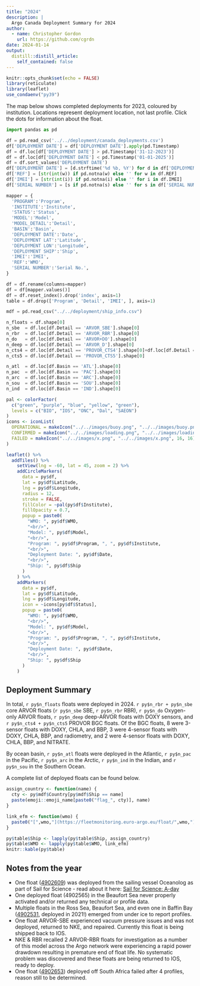 ```yaml
---
title: "2024"
description: |
  Argo Canada Deployment Summary for 2024
author:
  - name: Christopher Gordon
    url: https://github.com/cgrdn
date: 2024-01-14
output:
  distill::distill_article:
    self_contained: false
---
```



```r
knitr::opts_chunk$set(echo = FALSE)
library(reticulate)
library(leaflet)
use_condaenv("py39")
```

The map below shows completed deployments for 2023, coloured by institution. Locations represent deployment location, not last profile. Click the dots for information about the float.

```python
import pandas as pd

df = pd.read_csv('../../deployment/canada_deployments.csv')
df['DEPLOYMENT DATE'] = df['DEPLOYMENT DATE'].apply(pd.Timestamp)
df = df.loc[df['DEPLOYMENT DATE'] > pd.Timestamp('31-12-2023')]
df = df.loc[df['DEPLOYMENT DATE'] < pd.Timestamp('01-01-2025')]
df = df.sort_values('DEPLOYMENT DATE')
df['DEPLOYMENT DATE'] = [d.strftime('%d %b, %Y') for d in df['DEPLOYMENT DATE']]
df['REF'] = [str(int(w)) if pd.notna(w) else '' for w in df.REF]
df['IMEI'] = [str(int(i)) if pd.notna(i) else '' for i in df.IMEI]
df['SERIAL NUMBER'] = [s if pd.notna(s) else '' for s in df['SERIAL NUMBER']]

mapper = {
  'PROGRAM':'Program',
  'INSTITUTE':'Institute',
  'STATUS':'Status',
  'MODEL':'Model',
  'MODEL_DETAIL':'Detail',
  'BASIN':'Basin',
  'DEPLOYMENT DATE':'Date',
  'DEPLOYMENT LAT':'Latitude',
  'DEPLOYMENT LON':'Longitude',
  'DEPLOYMENT SHIP':'Ship',
  'IMEI':'IMEI',
  'REF':'WMO',
  'SERIAL NUMBER':'Serial No.',
}

df = df.rename(columns=mapper)
df = df[mapper.values()]
df = df.reset_index().drop('index', axis=1)
table = df.drop(['Program', 'Detail', 'IMEI', ], axis=1)

mdf = pd.read_csv("../../deployment/ship_info.csv")

n_floats = df.shape[0]
n_sbe  = df.loc[df.Detail == 'ARVOR_SBE'].shape[0]
n_rbr  = df.loc[df.Detail == 'ARVOR_RBR'].shape[0]
n_do   = df.loc[df.Detail == 'ARVOR+DO'].shape[0]
n_deep = df.loc[df.Detail == 'ARVOR_D'].shape[0]
n_cts4 = df.loc[df.Detail == 'PROVOR_CTS4'].shape[0]+df.loc[df.Detail == 'PROVOR_CTS4+SUNA'].shape[0]+df.loc[df.Detail == 'PROVOR_CTS4+pH'].shape[0]
n_cts5 = df.loc[df.Detail == 'PROVOR_CTS5'].shape[0]

n_atl  = df.loc[df.Basin == 'ATL'].shape[0]
n_pac  = df.loc[df.Basin == 'PAC'].shape[0]
n_arc  = df.loc[df.Basin == 'ARC'].shape[0]
n_sou  = df.loc[df.Basin == 'SOU'].shape[0]
n_ind  = df.loc[df.Basin == 'IND'].shape[0]
```

```r
pal <- colorFactor(
  c("green", "purple", "blue", "yellow", "green"),
  levels = c("BIO", "IOS", "ONC", "Dal", "SAEON")
)
icons <- iconList(
  OPERATIONAL = makeIcon("../../images/buoy.png", "../../images/buoy.png", 16, 16),
  CONFIRMED = makeIcon("../../images/loading.png", "../../images/loading.png", 16, 16),
  FAILED = makeIcon("../../images/x.png", "../../images/x.png", 16, 16)
)

leaflet() %>%
  addTiles() %>%
    setView(lng = -60, lat = 45, zoom = 2) %>%
    addCircleMarkers(
      data = py$df,
      lat = py$df$Latitude,
      lng = py$df$Longitude,
      radius = 12,
      stroke = FALSE,
      fillColor = ~pal(py$df$Institute),
      fillOpacity = 0.7,
      popup = paste0(
        "WMO: ", py$df$WMO,
        "<br/>",
        "Model: ", py$df$Model,
        "<br/>",
        "Program: ", py$df$Program, ", ", py$df$Institute,
        "<br/>",
        "Deployment Date: ", py$df$Date,
        "<br/>",
        "Ship: ", py$df$Ship
      )
    ) %>%
    addMarkers(
      data = py$df,
      lat = py$df$Latitude,
      lng = py$df$Longitude,
      icon = ~icons[py$df$Status],
      popup = paste0(
        "WMO: ", py$df$WMO,
        "<br/>",
        "Model: ", py$df$Model,
        "<br/>",
        "Program: ", py$df$Program, ", ", py$df$Institute,
        "<br/>",
        "Deployment Date: ", py$df$Date,
        "<br/>",
        "Ship: ", py$df$Ship
      )
    )
```

## Deployment Summary

In total, `r py$n_floats` floats were deployed in 2024. `r py$n_rbr + py$n_sbe` core ARVOR floats (`r py$n_sbe` SBE, `r py$n_rbr` RBR), `r py$n_do` Oxygen-only ARVOR floats, `r py$n_deep` deep-ARVOR floats with DOXY sensors, and `r py$n_cts4 + py$n_cts5` PROVOR BGC floats. Of the BGC floats, 8 were 3-sensor floats with DOXY, CHLA, and BBP, 3 were 4-sensor floats with DOXY, CHLA, BBP, and radiometry, and 2 were 4-sensor floats with DOXY, CHLA, BBP, and NITRATE. 

By ocean basin, `r py$n_atl` floats were deployed in the Atlantic, `r py$n_pac`  in the Pacific, `r py$n_arc`  in the Arctic, `r py$n_ind` in the Indian, and `r py$n_sou` in the Southern Ocean.

A complete list of deployed floats can be found below. 

```r
assign_country <- function(name) {
  cty <- py$mdf$Country[py$mdf$Ship == name]
  paste(emoji::emoji_name[paste0("flag_", cty)], name)
}

link_efm <- function(wmo) {
  paste0("[",wmo,"](https://fleetmonitoring.euro-argo.eu/float/",wmo,")")
}

py$table$Ship <- lapply(py$table$Ship, assign_country)
py$table$WMO <- lapply(py$table$WMO, link_efm)
knitr::kable(py$table)
```

## Notes from the year

- One float ([4902609](https://fleetmonitoring.euro-argo.eu/float/4902609)) was deployed from the sailing vessel Oceanolog as part of Sail for Science - read about it here: [Sail for Science: A-day](https://sailforscience.com/a-day/)
- One deployed float (4902565) in the Beaufort Sea never properly activated and/or returned any technical or profile data. 
- Multiple floats in the Ross Sea, Beaufort Sea, and even one in Baffin Bay ([4902531](https://fleetmonitoring.euro-argo.eu/float/4902531), deployed in 2021!) emerged from under ice to report profiles.
- One float ARVOR-SBE experienced vacuum pressure issues and was not deployed, returned to NKE, and repaired. Currently this float is being shipped back to IOS. 
- NKE & RBR recalled 2 ARVOR-RBR floats for investigation as a number of this model across the Argo network were experiencing a rapid power drawdown resulting in premature end of float life. No systematic problem was discovered and these floats are being returned to IOS, ready to deploy. 
- One float ([4902653](https://fleetmonitoring.euro-argo.eu/float/4902653)) deployed off South Africa failed after 4 profiles, reason still to be determined.
